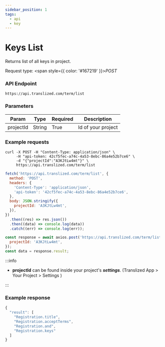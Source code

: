 ```yaml
---
sidebar_position: 1
tags:
  - api
  - key
---
```



# Keys List

Returns list of all keys in project.

Request type: <span style={{ color: '#167219' }}>_POST_</span>

### API Endpoint

```url
https://api.translized.com/term/list
```

### Parameters

| Param     | Type   | Required | Description        |
| --------- | ------ | -------- | ------------------ |
| projectId | String | True     | Id of your project |

### Example requests

<Tabs className="api-tabs">
<TabItem value="cURL" label="cURL">

```curl
curl -X POST -H "Content-Type: application/json" \
     -H "api-token: 42cf5fec-a74c-4a53-8ebc-86a4e52b7ce6" \
     -d "{"projectId":"A3KJtLw4mt"}" \
     https://api.translized.com/term/list
```

</TabItem>
<TabItem value="js-fetch" label="Javascript Fetch">

```js
fetch('https://api.translized.com/term/list', {
  method: 'POST',
  headers: {
    'Content-Type': 'application/json',
    'api-token': '42cf5fec-a74c-4a53-8ebc-86a4e52b7ce6',
  },
  body: JSON.stringify({
    projectId: 'A3KJtLw4mt',
  }),
})
  .then((res) => res.json())
  .then((data) => console.log(data))
  .catch((err) => console.log(err));
```

  </TabItem>
  <TabItem value="js-axios" label="Javascript Axios">

```js
const response = await axios.post('https://api.translized.com/term/list', {
  projectId: 'A3KJtLw4mt',
});
const data = response.result;
```

  </TabItem>
</Tabs>

:::info

- **projectId** can be found inside your project's **_settings_**. (Translized App > Your Project > Settings )

:::

### Example response

```js
{
  "result": [
    "Registration.title",
    "Registration.acceptTerms",
    "Registration.and",
    "Registration.keys"
  ]
}
```
